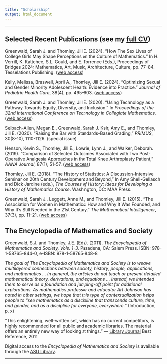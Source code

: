 ```yaml
---
title: "Scholarship"
output: html_document
---
```


<hr>

## Selected Recent Publications (see my [full CV](https://jillthomley.github.io/Thomley-Jill-CV-web.pdf))

Greenwald, Sarah J. and Thomley, Jill E. (2024). “How The Sex Lives of College Girls May Shape Perceptions on the Culture of Mathematics.” In H. Verrill, K. Kattchee, S.L. Gould, and E. Torrence (Eds.), Proceedings of Bridges 2024: Mathematics, Art, Music, Architecture, Culture, pp. 77–84. Tesselations Publishing. ([web access](http://archive.bridgesmathart.org/2024/bridges2024-77.html))

Kelly, Melissa, Braswell, April A., Thomley, Jill E. (2024). “Optimizing Sexual and Gender Minority Adolescent Health: Evidence into Practice.” _Journal of Pediatric Health Care_, 38(4), pp. 495–603. ([web access](https://doi.org/10.1016/j.pedhc.2024.02.004)) 

Greenwald, Sarah J. and Thomley, Jill E. (2020). “Using Technology as a Pathway Towards Equity, Diversity, and Inclusion.” In _Proceedings of the 32nd International Conference on Technology in Collegiate Mathematics._
([web access](https://www.pearson.com/us/about/news-events/events/ictcm-archive-2020.html)) 


Selbach-Allen, Megan E., Greenwald, Sarah J. Ksir, Amy E., and Thomley, Jill E. (2020). “Raising the Bar with Standards-Based Grading,” _PRIMUS_, 30(8-10), 1110-1126. (special issue)

Henson, Kevin S., Thomley, Jill E., Lowrie, Lynn J., and Walker, Deborah. (2019). “Comparison of Selected Outcomes Associated with Two Post-Operative Analgesia Approaches in the Total Knee Arthroplasty Patient,” _AANA Journal_, 87(1), 51-57. ([web access](https://doi.org/10.1016/j.jclinane.2021.110257)) 

Thomley, Jill E. (2018). “The History of Statistics: A Discussion-Intensive Seminar on 20th Century Development and Beyond,” In Amy Shell-Gellasch and Dick Jardine (eds.), _The Courses of History: Ideas for Developing a History of Mathematics Course_. Washington, DC: MAA Press.

Greenwald, Sarah J., Leggett, Anne M., and Thomley, Jill E. (2015). “The Association for Women in Mathematics: How and Why It Was Founded, and Why It’s Still Needed in the 21st Century.” _The Mathematical Intelligencer_, 37(3), pp. 11–21. 
([web access](http://doi.org/10.1007/s00283-015-9539-8))


## The Encyclopedia of Mathematics and Society

Greenwald, S.J. and Thomley, J.E. (Eds). (2011). _The Encyclopedia of Mathematics and Society, Vols. 1-3_. Pasadena, CA: Salem Press. ISBN: 978-1-58765-844-0, e-ISBN: 978-1-58765-848-8

_The goal of The	Encyclopedia	of	Mathematics	and	Society is to weave multilayered connections between society, history, people, applications, and mathematics ... In general, the articles do not teach or present detailed mathematical theory, derivations, and equations ... Instead, we intended them to serve as a foundation and jumping-off point for additional explorations. As mathematics professor and educator Art Johnson has noted in other settings, we hope that this type of contextualization helps people to "see mathematics as a discipline that transcends culture, time, and gender, and as a discipline for everyone, everywhere."_ (Introduction, p. x)

"This enlightening, well-written set, which has no current competitors, is highly recommended for all public and academic libraries. The material offers an entirely new way of looking at things." --- [Library Journal](https://www.libraryjournal.com/) Best Reference, 2011  

Digital access to the _Encyclopedia of Mathematics and Society_ is available through the [ASU Library](https://library.appstate.edu/).

<hr>